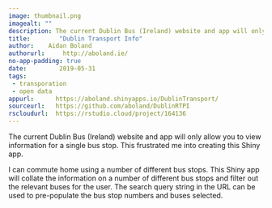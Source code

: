 ```yaml
---
image: thumbnail.png
imagealt: ""
description: The current Dublin Bus (Ireland) website and app will only allow you to view information for a single bus stop. This frustrated me into creating this Shiny app.
title:        "Dublin Transport Info"
author:    Aidan Boland
authorurl:     http://aboland.ie/
no-app-padding: true
date:         2019-05-31
tags:         
 - transporation
 - open data
appurl:      https://aboland.shinyapps.io/DublinTransport/
sourceurl:   https://github.com/aboland/DublinRTPI
rscloudurl:  https://rstudio.cloud/project/164136
---
```


The current Dublin Bus (Ireland) website and app will only allow you to view information for a single bus stop. This frustrated me into creating this Shiny app.

I can commute home using a number of different bus stops. This Shiny app will collate the information on a number of different bus stops and filter out the relevant buses for the user.
The search query string in the URL can be used to pre-populate the bus stop numbers and buses selected.

  

